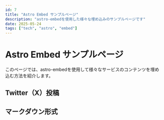 ```yaml
---  
id: 7  
title: "Astro Embed サンプルページ"  
description: "astro-embedを使用した様々な埋め込みのサンプルページです"  
date: 2025-05-24  
tags: ["tech", "astro", "embed"]  
---
```



# Astro Embed サンプルページ  

このページでは、astro-embedを使用して様々なサービスのコンテンツを埋め込む方法を紹介します。  

## Twitter（X）投稿  

<Tweet id="https://x.com/kechiiin_/status/1926112141943136673" />

## マークダウン形式

<Tweet id="https://x.com/kechiiin_/status/1926112141943136673" />
